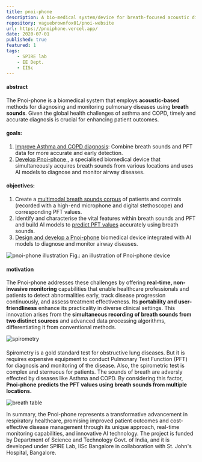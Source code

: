 ```yaml
---
title: pnoi-phone
description: A bio-medical system/device for breath-focused acoustic diagnosis and monitoring of pulmonary diseases
repository: vaguebrownfox01/pnoi-website
url: https://pnoiphone.vercel.app/
date: 2020-07-01
published: true
featured: 1
tags: 
    - SPIRE lab
    - EE Dept.
    - IISc
---
```


#### abstract
The Pnoi-phone is a biomedical system that employs **acoustic-based** methods
for diagnosing and monitoring pulmonary diseases using **breath sounds**. Given
the global health challenges of asthma and COPD, timely and accurate diagnosis
is crucial for enhancing patient outcomes.

#### goals:

1. <u>Improve Asthma and COPD diagnosis</u>: Combine breath sounds and PFT data
   for more accurate and early detection.
2. <u>Develop Pnoi-phone </u>, a specialised biomedical device that
   simultaneously acquires breath sounds from various locations and uses AI
   models to diagnose and monitor airway diseases.

#### objectives:

1. Create a <u>multimodal breath sounds corpus</u> of patients and controls
   (recorded with a high-end microphone and digital stethoscope) and
   corresponding PFT values.
2. Identify and characterise the vital features within breath sounds and PFT and
   build AI models to <u>predict PFT values</u> accurately using breath sounds.
3. <u>Design and develop a Pnoi-phone</u> biomedical device integrated with AI
   models to diagnose and monitor airway diseases.

![pnoi-phone illustration](/images/pnoi/pnoi-illustration.png) Fig.: an
illustration of Pnoi-phone device

#### motivation
The Pnoi-phone addresses these challenges by offering **real-time, non-invasive
monitoring** capabilities that enable healthcare professionals and patients to
detect abnormalities early, track disease progression continuously, and assess
treatment effectiveness. Its **portability and user-friendliness** enhance its
practicality in diverse clinical settings. This innovation arises from the
**simultaneous recording of breath sounds from two distinct sources** and
advanced data processing algorithms, differentiating it from conventional
methods.

![spirometry](/images/pnoi/spirometry_process.gif)

#### 
Spirometry is a gold standard test for obstructive lung diseases. But it is
requires expensive equipment to conduct Pulmonary Test Function (PFT) for
diagnosis and monitoring of the disease. Also, the spirometric test is complex
and sternuous for patients. The sounds of breath are adversly effected by
diseases like Asthma and COPD. By considering this factor, **Pnoi-phone predicts
the PFT values using breath sounds from multiple locations.**

![breath table](/images/pnoi/pnoi_breath-sound-table.png)

In summary, the Pnoi-phone represents a transformative advancement in
respiratory healthcare, promising improved patient outcomes and cost-effective
disease management through its unique approach, real-time monitoring
capabilities, and innovative AI technology. The project is funded by Department
of Science and Technology Govt. of India, and it is developed under SPIRE Lab,
IISc Bangalore in collaboration with St. John's Hospital, Bangalore.
